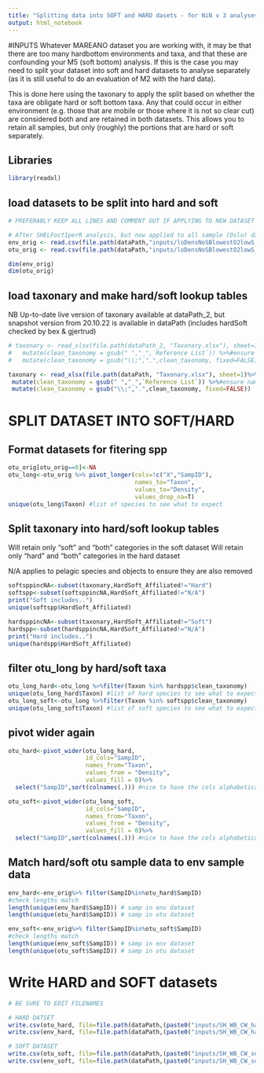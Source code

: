```yaml
---
title: "Splitting data into SOFT and HARD dasets - for NiN v 3 analyses - R Notebook"
output: html_notebook
---
```


#INPUTS
Whatever MAREANO dataset you are working with, it may be that there are too many hardbottom environments and taxa, and that these are confounding your M5 (soft bottom) analysis. If this is the case you may need to split your dataset into soft and hard datasets to analyse separately (as it is still useful to do an evaluation of M2 with the hard data).

This is done here using the taxonary to apply the split based on whether the taxa are obligate hard or soft bottom taxa. Any that could occur in either environment (e.g. those that are mobile or those where it is not so clear cut) are considered both and are retained in both datasets. This allows you to retain all samples, but only (roughly) the portions that are hard or soft separately.


## Libraries

```r
library(readxl)
```


## load datasets to be split into hard and soft


```r
# PREFERABLY KEEP ALL LINES AND COMMENT OUT IF APPLYING TO NEW DATASET SO THAT THEY CAN BE TRACKED/REPEATED EASILY

# After SHELFoct1perR analysis, but now applied to all sample (Oslo) dataset
env_orig <- read.csv(file.path(dataPath,"inputs/loDensNoSBlowestO2lowS_WB_CW_env_sort_2022-10-25.csv")) %>% as.data.frame
otu_orig <- read.csv(file.path(dataPath,"inputs/loDensNoSBlowestO2lowS_WB_CW_otu_sort_2022-10-25.csv")) %>% as.data.frame

dim(env_orig)
dim(otu_orig)
```



## load taxonary and make hard/soft lookup tables
NB Up-to-date live version of taxonary available at dataPath_2, but snapshot version from 20.10.22 is available in dataPath (includes hardSoft checked by bex & gjertrud)

```r
# taxonary <- read_xlsx(file.path(dataPath_2, "Taxonary.xlsx"), sheet=1) %>%
#   mutate(clean_taxonomy = gsub(" ","_",`Reference List`)) %>%#ensure names match format in otu_orig
#   mutate(clean_taxonomy = gsub("\\;",".",clean_taxonomy, fixed=FALSE))

taxonary <- read_xlsx(file.path(dataPath, "Taxonary.xlsx"), sheet=1)%>%
 mutate(clean_taxonomy = gsub(" ","_",`Reference List`)) %>%#ensure names match format in otu_orig
 mutate(clean_taxonomy = gsub("\\;",".",clean_taxonomy, fixed=FALSE))
```

# SPLIT DATASET INTO SOFT/HARD

## Format datasets for fitering spp
```r
otu_orig[otu_orig==0]<-NA
otu_long<-otu_orig %>% pivot_longer(cols=!c("X","SampID"),
                                    names_to="Taxon",
                                    values_to="Density",
                                    values_drop_na=T)
unique(otu_long$Taxon) #list of species to see what to expect
```

## Split taxonary into hard/soft lookup tables
Will retain only "soft" and "both" categories in the soft dataset
Will retain only "hard" and "both" categories in the hard dataset

N/A applies to pelagic species and objects to ensure they are also removed
```r
softsppincNA<-subset(taxonary,HardSoft_Affiliated!="Hard")
softspp<-subset(softsppincNA,HardSoft_Affiliated!="N/A")
print("Soft includes..")
unique(softspp$HardSoft_Affiliated)

hardsppincNA<-subset(taxonary,HardSoft_Affiliated!="Soft")
hardspp<-subset(hardsppincNA,HardSoft_Affiliated!="N/A")
print("Hard includes..")
unique(hardspp$HardSoft_Affiliated)
```

## filter otu_long by hard/soft taxa

```r
otu_long_hard<-otu_long %>%filter(Taxon %in% hardspp$clean_taxonomy)
unique(otu_long_hard$Taxon) #list of hard species to see what to expect
otu_long_soft<-otu_long %>%filter(Taxon %in% softspp$clean_taxonomy)
unique(otu_long_soft$Taxon) #list of soft species to see what to expect (number restarts from 1)
```


## pivot wider again
```r
otu_hard<-pivot_wider(otu_long_hard,
                      id_cols="SampID",
                      names_from="Taxon",
                      values_from = "Density",
                      values_fill = 0)%>%
  select("SampID",sort(colnames(.))) #nice to have the cols alphabetical

otu_soft<-pivot_wider(otu_long_soft,
                      id_cols="SampID",
                      names_from="Taxon",
                      values_from = "Density",
                      values_fill = 0)%>%
  select("SampID",sort(colnames(.))) #nice to have the cols alphabetical
```

## Match hard/soft otu sample data to env sample data

```r
env_hard<-env_orig%>% filter(SampID%in%otu_hard$SampID) 
#check lengths match
length(unique(env_hard$SampID)) # samp in env dataset
length(unique(otu_hard$SampID)) # samp in otu dataset

env_soft<-env_orig%>% filter(SampID%in%otu_soft$SampID) 
#check lengths match
length(unique(env_soft$SampID)) # samp in env dataset
length(unique(otu_soft$SampID)) # samp in otu dataset

```
# Write HARD and SOFT datasets
```r
# BE SURE TO EDIT FILENAMES

# HARD DATSET
write.csv(otu_hard, file=file.path(dataPath,(paste0("inputs/SH_WB_CW_hard_otu_", Sys.Date(),".csv"))))
write.csv(env_hard, file=file.path(dataPath,(paste0("inputs/SH_WB_CW_hard_env_", Sys.Date(),".csv"))))

# SOFT DATASET
write.csv(otu_soft, file=file.path(dataPath,(paste0("inputs/SH_WB_CW_soft_otu_", Sys.Date(),".csv"))))
write.csv(env_soft, file=file.path(dataPath,(paste0("inputs/SH_WB_CW_soft_env_", Sys.Date(),".csv"))))
```




